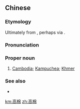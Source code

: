 ==Chinese==
{{zh-forms|gloss=-}}

===Etymology===
Ultimately from {{bor|zh|km|ខ្មែរ|notext=1}}, perhaps via {{der|zh|th|เขมร||[[Khmer]]}}.

===Pronunciation===
{{zh-pron
|m=Gāomián
|c=gou1 min4
|cat=pn
}}

===Proper noun===
{{zh-proper noun}}

# [[Cambodia]]; [[Kampuchea]]; [[Khmer]]
#: {{zh-x|^紅色 ^高棉|Khmer Rouge}}
#: {{zh-x|高棉語|Khmer (language)}}

===See also===
* {{zh-l|柬埔寨}}

[[km:高棉]]
[[zh:高棉]]